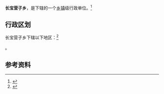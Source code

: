 {{中国乡级行政区|21/13/02/205/000}}

'''长宝营子乡'''，是{{PRC admin/fullname|21/13/02/205/000|3}}下辖的一个[[乡镇|乡镇]]级行政单位。<ref>{{PRC admin/ref sgc|{{PRC admin/parent|21/13/02/205/000}}}}</ref>

== 行政区划 ==

长宝营子乡下辖以下地区：<ref>{{PRC admin/ref sgc|21/13/02/205/000}}</ref>

{{PRC admin/children|21/13/02/205/000}}。

== 参考资料 ==

{{reflist}}

{{行政区划小作品}}
{{PRC admin/navcat|21/13/02/205/000}}
